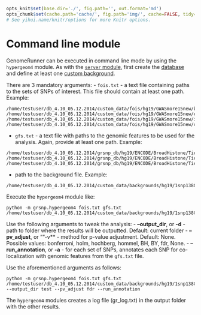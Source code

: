 ```r

opts_knit$set(base.dir='./', fig.path='', out.format='md')
opts_chunk$set(cache.path='cache/', fig.path='img/', cache=FALSE, tidy=TRUE, fig.keep='high', echo=TRUE, dpi=300, out.width=700, prompt=FALSE, comment='##', results='markup', eval=FALSE)
# See yihui.name/knitr/options for more Knitr options.
```

Command line module
========================================================

GenomeRunner can be executed in command line mode by using the `hypergeom4` module. As with the [`server` module](../server/server.md), first create the [database](../dbcreator/dbcreator.md) and define at least one [custom background](../dbcreator/dbcreatorBackground.md).

There are 3 mandatory arguments:
- `fois.txt` - a text file containing paths to the sets of SNPs of interest. This file should contain at least one path. Example:
```
/home/testuser/db_4.10_05.12.2014/custom_data/fois/hg19/GWASmore15new/bone_mineral_density.bed
/home/testuser/db_4.10_05.12.2014/custom_data/fois/hg19/GWASmore15new/endometriosis.bed
/home/testuser/db_4.10_05.12.2014/custom_data/fois/hg19/GWASmore15new/intelligence.bed
/home/testuser/db_4.10_05.12.2014/custom_data/fois/hg19/GWASmore15new/colorectal_cancer.bed
```
- `gfs.txt` - a text file with paths to the genomic features to be used for the analysis. Again, provide at least one path. Example:
```
/home/testuser/db_4.10_05.12.2014/grsnp_db/hg19/ENCODE/BroadHistone/Tier1/Gm12878/wgEncodeBroadHistoneGm12878H3k4me3StdPk.bed.gz
/home/testuser/db_4.10_05.12.2014/grsnp_db/hg19/ENCODE/BroadHistone/Tier1/Gm12878/wgEncodeBroadHistoneGm12878H3k27acStdPk.bed.gz
/home/testuser/db_4.10_05.12.2014/grsnp_db/hg19/ENCODE/BroadHistone/Tier1/Gm12878/wgEncodeBroadHistoneGm12878H3k4me1StdPk.bed.gz
```
- path to the background file. Example:
```
/home/testuser/db_4.10_05.12.2014/custom_data/backgrounds/hg19/1snp138Common.bed.gz
```

Execute the `hypergeom4` module like:
```
python -m grsnp.hypergeom4 fois.txt gfs.txt /home/testuser/db_4.10_05.12.2014/custom_data/backgrounds/hg19/1snp138Common.bed.gz
```

Use the following arguments to tweak the analysis:
- **--output_dir**, or **-d** - path to folder where the results will be outputted. Default: current folder
- **--pv_adjust**, or ""-v** - method for p-value adjustment. Default: None. Possible values: bonferroni, holm, hochberg, hommel, BH, BY, fdr, None.
- **--run_annotation**, or **-a** - for each set of SNPs, annotates each SNP for co-localization with genomic features from the `gfs.txt` file.

Use the aforementioned arguments as follows:
```
python -m grsnp.hypergeom4 fois.txt gfs.txt /home/testuser/db_4.10_05.12.2014/custom_data/backgrounds/hg19/1snp138Common.bed.gz --output_dir test --pv_adjust fdr --run_annotation
```

The `hypergeom4` modules creates a log file (gr_log.txt) in the output folder with the other results.